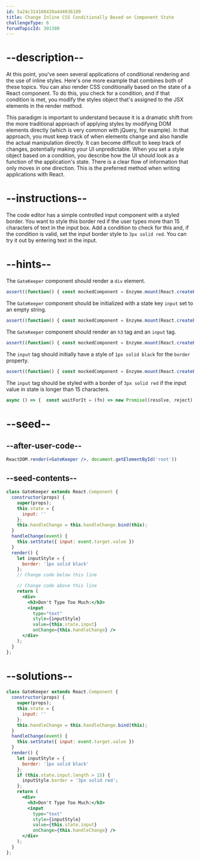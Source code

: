 ```yaml
---
id: 5a24c314108439a4d4036189
title: Change Inline CSS Conditionally Based on Component State
challengeType: 6
forumTopicId: 301380
---
```


# --description--

At this point, you've seen several applications of conditional rendering and the use of inline styles. Here's one more example that combines both of these topics. You can also render CSS conditionally based on the state of a React component. To do this, you check for a condition, and if that condition is met, you modify the styles object that's assigned to the JSX elements in the render method.

This paradigm is important to understand because it is a dramatic shift from the more traditional approach of applying styles by modifying DOM elements directly (which is very common with jQuery, for example). In that approach, you must keep track of when elements change and also handle the actual manipulation directly. It can become difficult to keep track of changes, potentially making your UI unpredictable. When you set a style object based on a condition, you describe how the UI should look as a function of the application's state. There is a clear flow of information that only moves in one direction. This is the preferred method when writing applications with React.

# --instructions--

The code editor has a simple controlled input component with a styled border. You want to style this border red if the user types more than 15 characters of text in the input box. Add a condition to check for this and, if the condition is valid, set the input border style to `3px solid red`. You can try it out by entering text in the input.

# --hints--

The `GateKeeper` component should render a `div` element.

```js
assert((function() { const mockedComponent = Enzyme.mount(React.createElement(GateKeeper)); return mockedComponent.find('div').length === 1; })());
```

The `GateKeeper` component should be initialized with a state key `input` set to an empty string.

```js
assert((function() { const mockedComponent = Enzyme.mount(React.createElement(GateKeeper)); return mockedComponent.state().input === ''; })());
```

The `GateKeeper` component should render an `h3` tag and an `input` tag.

```js
assert((function() { const mockedComponent = Enzyme.mount(React.createElement(GateKeeper)); return mockedComponent.find('h3').length === 1 && mockedComponent.find('input').length === 1; })());
```

The `input` tag should initially have a style of `1px solid black` for the `border` property.

```js
assert((function() { const mockedComponent = Enzyme.mount(React.createElement(GateKeeper)); return mockedComponent.find('input').props().style.border === '1px solid black'; })());
```

The `input` tag should be styled with a border of `3px solid red` if the input value in state is longer than 15 characters.

```js
async () => {  const waitForIt = (fn) => new Promise((resolve, reject) => setTimeout(() => resolve(fn()), 100)); const mockedComponent = Enzyme.mount(React.createElement(GateKeeper)); const simulateChange = (el, value) => el.simulate('change', {target: {value}}); let initialStyle = mockedComponent.find('input').props().style.border; const state_1 = () => { mockedComponent.setState({input: 'this is 15 char' }); return waitForIt(() => mockedComponent.find('input').props().style.border )}; const state_2 = () => { mockedComponent.setState({input: 'A very long string longer than 15 characters.' }); return waitForIt(() => mockedComponent.find('input').props().style.border )}; const style_1 = await state_1(); const style_2 = await state_2(); assert(initialStyle === '1px solid black' && style_1 === '1px solid black' && style_2 === '3px solid red'); };
```

# --seed--

## --after-user-code--

```jsx
ReactDOM.render(<GateKeeper />, document.getElementById('root'))
```

## --seed-contents--

```jsx
class GateKeeper extends React.Component {
  constructor(props) {
    super(props);
    this.state = {
      input: ''
    };
    this.handleChange = this.handleChange.bind(this);
  }
  handleChange(event) {
    this.setState({ input: event.target.value })
  }
  render() {
    let inputStyle = {
      border: '1px solid black'
    };
    // Change code below this line

    // Change code above this line
    return (
      <div>
        <h3>Don't Type Too Much:</h3>
        <input
          type="text"
          style={inputStyle}
          value={this.state.input}
          onChange={this.handleChange} />
      </div>
    );
  }
};
```

# --solutions--

```jsx
class GateKeeper extends React.Component {
  constructor(props) {
    super(props);
    this.state = {
      input: ''
    };
    this.handleChange = this.handleChange.bind(this);
  }
  handleChange(event) {
    this.setState({ input: event.target.value })
  }
  render() {
    let inputStyle = {
      border: '1px solid black'
    };
    if (this.state.input.length > 15) {
      inputStyle.border = '3px solid red';
    };
    return (
      <div>
        <h3>Don't Type Too Much:</h3>
        <input
          type="text"
          style={inputStyle}
          value={this.state.input}
          onChange={this.handleChange} />
      </div>
    );
  }
};
```
